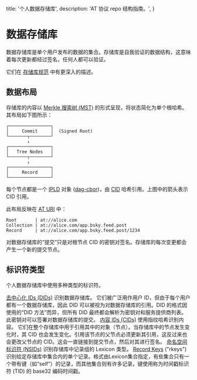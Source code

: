 
  title: '个人数据存储库',
  description:
    'AT 协议 repo 结构指南。',
}

# 数据存储库

数据存储库是单个用户发布的数据的集合。存储库是自我验证的数据结构，这意味着每次更新都经过签名，任何人都可以验证。

它们在 [存储库规范](/specs/repository) 中有更深入的描述。

## 数据布局

存储库的内容以 [Merkle 搜索树 (MST)](https://hal.inria.fr/hal-02303490/document) 的形式呈现，将状态简化为单个根哈希。其布局如下图所示：

```
┌────────────────┐
│     Commit     │  (Signed Root)
└───────┬────────┘
        ↓
┌────────────────┐
│   Tree Nodes   │
└───────┬────────┘
        ↓
┌────────────────┐
│     Record     │
└────────────────┘
```

每个节点都是一个 [IPLD](https://ipld.io/) 对象 ([dag-cbor](https://ipld.io/docs/codecs/known/dag-cbor/))，由 [CID](https://github.com/multiformats/cid) 哈希引用。上图中的箭头表示 CID 引用。

此布局反映在 [AT URI](/specs/at-uri-scheme) 中：

```
Root       | at://alice.com
Collection | at://alice.com/app.bsky.feed.post
Record     | at://alice.com/app.bsky.feed.post/1234
```

对数据存储库的“提交”只是对根节点 CID 的密钥对签名。存储库的每次变更都会产生一个新的提交节点。

## 标识符类型

个人数据存储库中使用多种类型的标识符。

<DescriptionList>
  <Description title="DIDs"><a href="https://w3c.github.io/did-core/">去中心化 IDs (DIDs)</a> 识别数据存储库。 它们被广泛用作用户 ID，但由于每个用户都有一个数据存储库，因此 DID 可以被视为对数据存储库的引用。DID 的格式因使用的“DID 方法”而异，但所有 DID 最终都会解析为密钥对和服务提供商列表。此密钥对可以签署对数据存储库的提交。</Description>
  <Description title="CIDs"><a href="https://github.com/multiformats/cid">内容 IDs (CIDs)</a> 使用指纹哈希识别内容。 它们在整个存储库中用于引用其中的对象（节点）。当存储库中的节点发生变化时，其 CID 也会发生变化。引用该节点的父节点必须更新其引用，这反过来也会更改父节点的 CID。这会一直链接到提交节点，然后对其进行签名。</Description>
  <Description title="NSIDs"><a href="/specs/nsid">命名空间标识符 (NSIDs)</a> 识别存储库中记录组的 Lexicon 类型。</Description>
  <Description title="rkey"><a href="/specs/record-key">Record Keys</a> ("rkeys") 识别给定存储库中集合内的单个记录。格式由Lexicon集合指定，有些集合只有一个带有键（如“self”）的记录，而其他集合则有许多记录，键使用称为时间戳标识符 (TID) 的 base32 编码时间戳。</Description>
</DescriptionList>